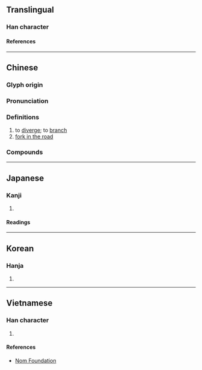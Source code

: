{{character info}}
==Translingual==

===Han character===
{{Han char|rn=46|rad=山|as=04|sn=7|four=80772|canj=CSHU|ids=⿱分山}}

====References====
{{Han ref|kx=0308.330|dkj=07944|dj=0608.130|hdz=10764.020|uh=5C94}}

----

==Chinese==
{{zh-forms}}

===Glyph origin===
{{Han compound|分|山|ls=ic|t1=split; division|t2=mountain}}

===Pronunciation===
{{zh-pron
|m=chà
|c=caa3
|mn=ml:chha/qz,tw,xm:chhe/zz:chhee
|mn_note=chha - literary; chhe/chhee - vernacular
|mc=y
|oc=y
|cat=v,n
}}

===Definitions===
{{zh-hanzi}}

# to [[diverge]]; to [[branch]]
# [[fork in the road]]

===Compounds===
{{zh-der|出岔子|岔兒|亂岔岔|岔路|岔劈兒|岔曲|三岔路口|岔開|分岔|出岔|岔眼|交岔路口|岔子|三岔路|八岔|弄岔|岔批兒|岔氣|岔換|岔口|岔錯|岔道|岔流|出岔兒|打岔|挑斜岔兒|找岔子|拿岔兒|搭岔兒|眼岔|扳岔子|旁岔兒|答岔兒|說岔|三岔}}

----

==Japanese==

===Kanji===
{{ja-kanji|grade=|rs=山04}}

# {{rfdef|ja|sort=山04}}

====Readings====
{{ja-readings
|on=さ, た, ふん
|kun=まちがう, くいちがう
}}

----

==Korean==

===Hanja===
{{ko-hanja|차}}

# {{rfdef|ko|sort=山04}}

----

==Vietnamese==

===Han character===
{{vi-readings|rs=山04|reading=xá}}

# {{rfdef|vi|sort=山04}}

====References====
* [http://nomfoundation.org/common/nom_details.php?codepoint=5c94 Nom Foundation]